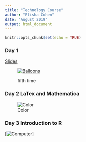 ```yaml
---
title: "Technology Course"
author: "Elisha Cohen"
date: "August 2019"
output: html_document
---
```


```r
knitr::opts_chunk$set(echo = TRUE)
```

### Day 1

[<i class="fa fa-camera-retro"></i> Slides][test-html]

<figure class="fullwidth">

[![Balloons][balloons-jpg]][test-html]

fifth time

</figure>
[balloons-jpg]: /slides/tech-ballons-small.jpg
[test-html]: /slides/test-slides.html

### Day 2 LaTex and Mathematica

![Color][color-stripes-jpg]
</figure>
[color-stripes-jpg]: /img/color-stripes.jpg


### Day 3 Introduction to R
[![Computer][computer-jpg]]
</figure>
[computer-jpg]: /img/computer.jpg